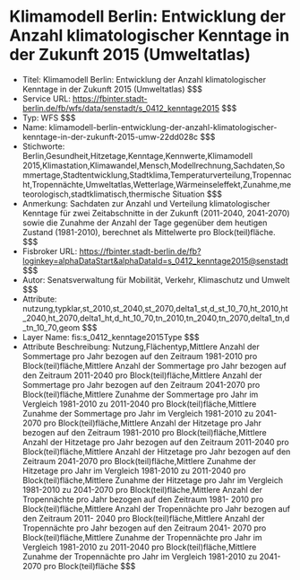 # Klimamodell Berlin: Entwicklung der Anzahl klimatologischer Kenntage in der Zukunft 2015 (Umweltatlas)
- Titel: Klimamodell Berlin: Entwicklung der Anzahl klimatologischer Kenntage in der Zukunft 2015 (Umweltatlas) $$$
- Service URL: https://fbinter.stadt-berlin.de/fb/wfs/data/senstadt/s_0412_kenntage2015 $$$
- Typ: WFS $$$
- Name: klimamodell-berlin-entwicklung-der-anzahl-klimatologischer-kenntage-in-der-zukunft-2015-umw-22dd028c $$$
- Stichworte: Berlin,Gesundheit,Hitzetage,Kenntage,Kennwerte,Klimamodell 2015,Klimastation,Klimawandel,Mensch,Modellrechnung,Sachdaten,Sommertage,Stadtentwicklung,Stadtklima,Temperaturverteilung,Tropennacht,Tropennächte,Umweltatlas,Wetterlage,Wärmeinseleffekt,Zunahme,meteorologisch,stadtklimatisch,thermische Situation $$$
- Anmerkung: Sachdaten zur Anzahl und Verteilung klimatologischer Kenntage für zwei Zeitabschnitte in der Zukunft (2011-2040, 2041-2070) sowie die Zunahme der Anzahl der Tage gegenüber dem heutigen Zustand (1981-2010), berechnet als Mittelwerte pro Block(teil)fläche. $$$
- Fisbroker URL: https://fbinter.stadt-berlin.de/fb?loginkey=alphaDataStart&alphaDataId=s_0412_kenntage2015@senstadt $$$
- Autor: Senatsverwaltung für Mobilität, Verkehr, Klimaschutz und Umwelt $$$
- Attribute: nutzung,typklar,st_2010,st_2040,st_2070,delta1_st,d_st_10_70,ht_2010,ht_2040,ht_2070,delta1_ht,d_ht_10_70,tn_2010,tn_2040,tn_2070,delta1_tn,d_tn_10_70,geom $$$
- Layer Name: fis:s_0412_kenntage2015Type $$$
- Attribute Beschreibung: Nutzung,Flächentyp,Mittlere Anzahl der Sommertage pro Jahr bezogen auf den Zeitraum 1981-2010 pro Block(teil)fläche,Mittlere Anzahl der Sommertage pro Jahr bezogen auf den Zeitraum 2011-2040 pro Block(teil)fläche,Mittlere Anzahl der Sommertage pro Jahr bezogen auf den Zeitraum 2041-2070 pro Block(teil)fläche,Mittlere Zunahme der Sommertage pro Jahr im Vergleich 1981-2010 zu 2011-2040 pro Block(teil)fläche,Mittlere Zunahme der Sommertage pro Jahr im Vergleich 1981-2010 zu 2041-2070 pro Block(teil)fläche,Mittlere Anzahl der Hitzetage pro Jahr bezogen auf den Zeitraum 1981-2010 pro Block(teil)fläche,Mittlere Anzahl der Hitzetage pro Jahr bezogen auf den Zeitraum 2011-2040 pro Block(teil)fläche,Mittlere Anzahl der Hitzetage pro Jahr bezogen auf den Zeitraum 2041-2070 pro Block(teil)fläche,Mittlere Zunahme der Hitzetage pro Jahr im Vergleich 1981-2010 zu 2011-2040 pro Block(teil)fläche,Mittlere Zunahme der Hitzetage pro Jahr im Vergleich 1981-2010 zu 2041-2070 pro Block(teil)fläche,Mittlere Anzahl der Tropennächte pro Jahr bezogen auf den Zeitraum 1981- 2010 pro Block(teil)fläche,Mittlere Anzahl der Tropennächte pro Jahr bezogen auf den Zeitraum 2011- 2040 pro Block(teil)fläche,Mittlere Anzahl der Tropennächte pro Jahr bezogen auf den Zeitraum 2041- 2070 pro Block(teil)fläche,Mittlere Zunahme der Tropennächte pro Jahr im Vergleich 1981-2010 zu 2011-2040 pro Block(teil)fläche,Mittlere Zunahme der Tropennächte pro Jahr im Vergleich 1981-2010 zu 2041-2070 pro Block(teil)fläche $$$

